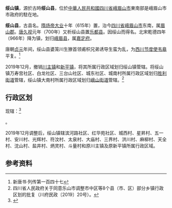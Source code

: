 {{中国乡级行政区
| 政府驻地 = 玉兰街52号
}}
'''绥山镇'''，源於古時'''绥山县'''，位於[[中華人民共和國|中華人民共和國]][[四川省|四川省]][[峨眉山市|峨眉山市]]東南部是峨眉山市市政府的駐在地。

'''绥山县'''，古县名。[[隋炀帝|隋炀帝]][[大业|大业]]十年（615年）置，治今[[四川省|四川省]][[峨眉山市|峨眉山市]]东南，属[[眉山郡|眉山郡]]。[[唐|唐]][[久视|久视]]元年（700年）又析绥山县置[[乐都县|乐都县]]。因绥山而得名。北宋乾德四年（966年）降为镇，划归[[峨眉县|峨眉县]]，属[[嘉定府|嘉定府]]。

唐朝[[貞元_(唐朝)|贞元]]年间，绥山县婆笼川生獠首领甫枳兄弟诱导生蛮为乱，为[[西川节度使|西川节度使]][[韦皋|韦皋]]平复。<ref>新唐书·列传第一百四十七</ref>

2019年12月，撤销[[川主镇|川主镇]]和[[新平镇|新平镇]]，将其所属行政区域划归绥山镇管辖。将绥山镇万寿宫社区、白龙社区、三台山社区、城东社区、城南村所属行政区域划归[[胜利街道|胜利街道]]管辖，绥山镇大南村所属行政区域划归[[峨山街道|峨山街道]]管辖。<ref>四川省人民政府关于同意乐山市调整市中区等8个县（市、区）部分乡镇行政区划的批复（川府民政〔2019〕20号）。</ref>

==行政区划==
现辖：<ref>{{PRC admin/ref sgc|51/11/81/100/000}}</ref>

{{PRC admin/children|51/11/81/100/000}}。

2019年12月调整后，绥山镇辖滨河路社区、红华苑社区、城西村、星昇村、五一村、安川村、光辉村、符汶村、太泉村、大庙村、三界村、洪川村、麻柳村、天全村、沈山村、盐井村、炳灵村、斗量村和原川主镇及原新平镇所属行政区域。

==参考资料==
{{reflist}}

{{PRC admin/navcat|51/11/81/100/000}}